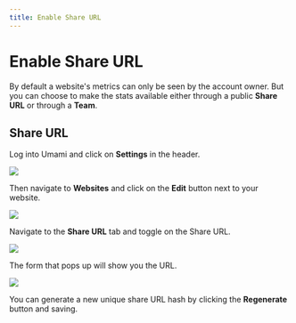 ```yaml
---
title: Enable Share URL
---
```


# Enable Share URL

By default a website's metrics can only be seen by the account owner. But you can choose to make the stats available either through a public **Share URL** or through a **Team**.

## Share URL

Log into Umami and click on **Settings** in the header.

<img src="/images/v2/navbar-settings.png" />

Then navigate to **Websites** and click on the **Edit** button next to your website.

<img src="/images/v2/website-edit.png" />

Navigate to the **Share URL** tab and toggle on the Share URL.

<img src="/images/v2/share-url.png" />

The form that pops up will show you the URL.

<img src="/images/v2/share-url-form.png" />

You can generate a new unique share URL hash by clicking the **Regenerate** button and saving.
